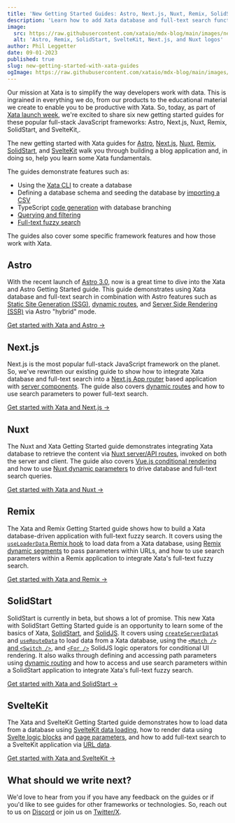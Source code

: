 ```yaml
---
title: 'New Getting Started Guides: Astro, Next.js, Nuxt, Remix, SolidStart, and SvelteKit'
description: 'Learn how to add Xata database and full-text search functionality to Astro, Next.js, Nuxt, Remix, SolidStart, and SvelteKit with our new Getting Started guides.'
image:
  src: https://raw.githubusercontent.com/xataio/mdx-blog/main/images/new-getting-started-with-xata-guides.jpg
  alt: 'Astro, Remix, SolidStart, SvelteKit, Next.js, and Nuxt logos'
author: Phil Leggetter
date: 09-01-2023
published: true
slug: new-getting-started-with-xata-guides
ogImage: https://raw.githubusercontent.com/xataio/mdx-blog/main/images/new-getting-started-with-xata-guides-og.jpg
---
```


Our mission at Xata is to simplify the way developers work with data. This is ingrained in everything we do, from
our products to the educational material we create to enable you to be productive with Xata. So, today, as part of
[Xata launch week](/blog/launch-week-august-2023), we're excited to share six new getting started guides for these
popular full-stack JavaScript frameworks: Astro, Next.js, Nuxt, Remix, SolidStart, and SvelteKit,.

<ArticleVideo
  platform="html"
  src="https://github.com/xataio/mdx-docs/raw/main/020-Getting-started/videos/getting-started-app.mp4"
/>

The new getting started with Xata guides for [Astro][astro], [Next.js][nextjs], [Nuxt][nuxt], [Remix][remix],
[SolidStart][solidstart], and [SvelteKit][sveltekit] walk you through building a blog application and, in doing so,
help you learn some Xata fundamentals.

The guides demonstrate features such as:

- Using the [Xata CLI][cli] to create a database
- Defining a database schema and seeding the database by [importing a CSV][csv]
- TypeScript [code generation][codegen] with database branching
- [Querying and filtering][query-filter]
- [Full-text fuzzy search][search]

The guides also cover some specific framework features and how those work with Xata.

## Astro

With the recent launch of [Astro 3.0][astro-3], now is a great time to dive into the Xata and Astro Getting Started guide.
This guide demonstrates using Xata database and full-text search in combination with Astro features
such as [Static Site Generation (SSG)][astro-ssg], [dynamic routes][astro-dynamic], and [Server Side Rendering (SSR)][astro-ssr]
via Astro "hybrid" mode.

[Get started with Xata and Astro →][astro]

## Next.js

Next.js is the most popular full-stack JavaScript framework on the planet. So, we've rewritten our existing guide to show how to integrate Xata
database and full-text search into a [Next.js App router][nextjs-app-router] based application with [server components][nextjs-server-components].
The guide also covers [dynamic routes][nextjs-routes] and how to use search parameters to power full-text search.

[Get started with Xata and Next.js →][nextjs]

## Nuxt

The Nuxt and Xata Getting Started guide demonstrates integrating Xata database to retrieve the content via [Nuxt server/API routes][nuxt-routes],
invoked on both the server and client. The guide also covers [Vue.js conditional rendering][vue-rendering] and how to use [Nuxt dynamic parameters](nuxt-params)
to drive database and full-text search queries.

[Get started with Xata and Nuxt →][nuxt]

## Remix

The Xata and Remix Getting Started guide shows how to build a Xata database-driven application with full-text fuzzy search.
It covers using the [`useLoaderData` Remix hook][remix-hook] to load data from a Xata database, using [Remix dynamic segments][remix-dynamic]
to pass parameters within URLs, and how to use search parameters within a Remix application to integrate Xata's full-text fuzzy search.

[Get started with Xata and Remix →][astro]

## SolidStart

SolidStart is currently in beta, but shows a lot of promise. This new Xata with SolidStart Getting Started guide is an opportunity to learn some
of the basics of Xata, [SolidStart][solidstart-website], and [SolidJS][solidjs]. It covers using [`createServerData$`][solid-createserverdata] and
[`useRouteData`][solid-useroutedata] to load data from a Xata database, using the [`<Match />` and `<Switch />`][solid-match-switch], and [`<For />`][solid-for]
SolidJS logic operators for conditional UI rendering. It also walks through defining and accessing path parameters using [dynamic routing][solid-routing] and
how to access and use search parameters within a SolidStart application to integrate Xata's full-text fuzzy search.

[Get started with Xata and SolidStart →][solidstart]

## SvelteKit

The Xata and SvelteKit Getting Started guide demonstrates how to load data from a database using [SvelteKit data loading][sveltekit-data],
how to render data using [Svelte logic blocks][svelte-logic] and [page parameters][svelte-params], and how to add full-text search to
a SvelteKit application via [URL data][svelte-url-data].

[Get started with Xata and SvelteKit →][sveltekit]

## What should we write next?

We'd love to hear from you if you have any feedback on the guides or if you'd like to see guides for other frameworks or technologies.
So, reach out to us on [Discord](/discord) or join us on [Twitter/X](https://twitter.com/xata).

[astro-3]: https://astro.build/blog/astro-3/
[astro]: /docs/getting-started/astro
[astro-ssg]: https://docs.astro.build/en/core-concepts/routing/#static-ssg-mode
[astro-dynamic]: https://docs.astro.build/en/core-concepts/routing/#dynamic-routes
[astro-ssr]: https://docs.astro.build/en/core-concepts/routing/#server-ssr-mode
[remix]: /docs/getting-started/remix
[remix-hook]: https://remix.run/docs/en/main/hooks/use-loader-data
[remix-dynamic]: https://remix.run/docs/en/main/guides/routing#dynamic-segments
[solidstart]: /docs/getting-started/solidstart
[solidstart-website]: https://start.solidjs.com/
[solid-createserverdata]: https://start.solidjs.com/api/createServerData
[solid-useRouteData]: https://start.solidjs.com/api/useRouteData
[solid-match-switch]: https://www.solidjs.com/docs/latest/api#switchmatch
[solid-for]: https://www.solidjs.com/docs/latest/api#for
[solid-routing]: https://start.solidjs.com/core-concepts/routing
[solidjs]: https://solidjs.com/
[sveltekit]: /docs/getting-started/sveltekit
[sveltekit-data]: https://kit.svelte.dev/docs/load
[svelte-logic]: https://svelte.dev/docs/logic-blocks
[svelte-params]: https://kit.svelte.dev/docs/routing#page-page-js
[svelte-url-data]: https://kit.svelte.dev/docs/load#using-url-data
[nextjs]: /docs/getting-started/nextjs
[nextjs-app-router]: https://nextjs.org/docs/app
[nextjs-server-components]: https://nextjs.org/docs/app/building-your-application/rendering/server-components
[nextjs-routes]: https://nextjs.org/docs/app/building-your-application/routing/dynamic-routes
[nuxt]: /docs/getting-started/nuxt
[nuxt-routes]: https://nuxt.com/docs/guide/directory-structure/server#server-routes
[nuxt-params]: https://nuxt.com/docs/guide/directory-structure/server#matching-route-parameters
[vue-rendering]: https://vuejs.org/guide/essentials/conditional.html
[cli]: /docs/getting-started/cli
[csv]: /blog/csv-import-export
[query-filter]: /docs/sdk/get
[search]: /docs/sdk/search
[codegen]: /docs/getting-started/cli#codegen
